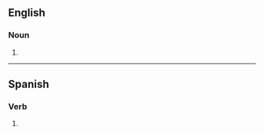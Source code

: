 ==English==

===Noun===
{{head|en|noun plural form}}

# {{plural of|tulle|lang=en}}

----

==Spanish==

===Verb===
{{head|es|verb form}}

# {{es-verb form of|tullir|ending=-ir|mood=indicative|tense=present|number=s|person=2|formal=n}}